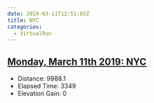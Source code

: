 ```yaml
---
date: 2019-03-11T12:51:02Z
title: NYC
categories:
  - VirtualRun
---
```


## [Monday, March 11th 2019: NYC](https://www.strava.com/activities/2206182483)
  * Distance: 9988.1
  * Elapsed Time: 3349
  * Elevation Gain: 0